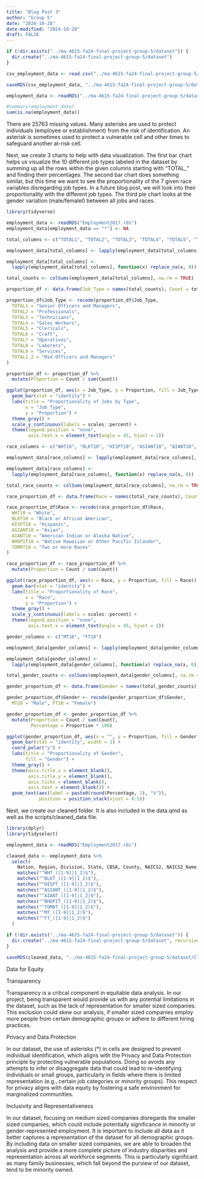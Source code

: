 ```yaml
---
title: "Blog Post 3"
author: "Group 5" 
date: "2024-10-28"
date-modified: "2024-10-28"
draft: FALSE
---
```

```r
if (!dir.exists("../ma-4615-fa24-final-project-group-5/dataset")) {
  dir.create("../ma-4615-fa24-final-project-group-5/dataset")
}

csv_employment_data <- read.csv("../ma-4615-fa24-final-project-group-5/dataset/Employment2017.csv")

saveRDS(csv_employment_data, "../ma-4615-fa24-final-project-group-5/dataset/Employment2017.rds")

employment_data <- readRDS("../ma-4615-fa24-final-project-group-5/dataset/Employment2017.rds")
```

```r
#summary(employment_data)
sum(is.na(employment_data))
```
There are 25763 missing values. Many asterisks are used to protect individuals (employee or establishment) from the risk of identification. An asterisk is sometimes used to protect a vulnerable cell and other times to safeguard another at-risk cell.



Next, we create 3 charts to help with data visualization. 
The first bar chart helps us visualize the 10 different job types labeled in the dataset by summing up all the rows within the given columns starting with "TOTAL_" and finding their percentages.
The second bar chart does something similar, but this time we want to see the proportionality of the 7 given race variables disregarding job types. In a future blog post, we will look into their proportionality with the different job types. 
The third pie chart looks at the gender variation (male/female0 between all jobs and races. 

```r
library(tidyverse)

employment_data <- readRDS("Employment2017.rds")
employment_data[employment_data == "*"] <- NA

total_columns <- c("TOTAL1", "TOTAL2", "TOTAL3", "TOTAL4", "TOTAL5", "TOTAL6", "TOTAL7", "TOTAL8", "TOTAL9", "TOTAL1_2")

employment_data[total_columns] <- lapply(employment_data[total_columns], function(x) as.numeric(x))

employment_data[total_columns] <- 
  lapply(employment_data[total_columns], function(x) replace_na(x, 0))

total_counts <- colSums(employment_data[total_columns], na.rm = TRUE)

proportion_df <- data.frame(Job_Type = names(total_counts), Count = total_counts)

proportion_df$Job_Type <- recode(proportion_df$Job_Type,
  TOTAL1 = "Senior Officers and Managers",
  TOTAL2 = "Professionals",
  TOTAL3 = "Technicians",
  TOTAL4 = "Sales Workers",
  TOTAL5 = "Clericals",
  TOTAL6 = "Craft",
  TOTAL7 = "Operatives",
  TOTAL8 = "Laborers",
  TOTAL9 = "Services",
  TOTAL1_2 = "Mid Officers and Managers"
)

proportion_df <- proportion_df %>%
  mutate(Proportion = Count / sum(Count))

ggplot(proportion_df, aes(x = Job_Type, y = Proportion, fill = Job_Type)) +
  geom_bar(stat = "identity") +  
  labs(title = "Proportionality of Jobs by Type", 
       x = "Job Type", 
       y = "Proportion") +
  theme_gray() +  
  scale_y_continuous(labels = scales::percent) +  
  theme(legend.position = "none",
        axis.text.x = element_text(angle = 45, hjust = 1)) 
```
```r
race_columns <- c("WHT10", "BLKT10", "HISPT10", "ASIANT10", "AIANT10", "NHOPIT10", "TOMRT10")

employment_data[race_columns] <- lapply(employment_data[race_columns], function(x) as.numeric(x))

employment_data[race_columns] <- 
  lapply(employment_data[race_columns], function(x) replace_na(x, 0))

total_race_counts <- colSums(employment_data[race_columns], na.rm = TRUE)

race_proportion_df <- data.frame(Race = names(total_race_counts), Count = total_race_counts)

race_proportion_df$Race <- recode(race_proportion_df$Race,
  WHT10 = "White",
  BLKT10 = "Black or African American",
  HISPT10 = "Hispanic",
  ASIANT10 = "Asian",
  AIANT10 = "American Indian or Alaska Native",
  NHOPIT10 = "Native Hawaiian or Other Pacific Islander",
  TOMRT10 = "Two or more Races"
)

race_proportion_df <- race_proportion_df %>%
  mutate(Proportion = Count / sum(Count))

ggplot(race_proportion_df, aes(x = Race, y = Proportion, fill = Race)) +
  geom_bar(stat = "identity") +  
  labs(title = "Proportionality of Race", 
       x = "Race", 
       y = "Proportion") +
  theme_gray() +  
  scale_y_continuous(labels = scales::percent) +  
  theme(legend.position = "none",
        axis.text.x = element_text(angle = 45, hjust = 1)) 
```

```r
gender_columns <- c("MT10", "FT10")

employment_data[gender_columns] <- lapply(employment_data[gender_columns], function(x) as.numeric(x))

employment_data[gender_columns] <- 
  lapply(employment_data[gender_columns], function(x) replace_na(x, 0))

total_gender_counts <- colSums(employment_data[gender_columns], na.rm = TRUE)

gender_proportion_df <- data.frame(Gender = names(total_gender_counts), Count = total_gender_counts)

gender_proportion_df$Gender <- recode(gender_proportion_df$Gender,
  MT10 = "Male", FT10 = "Female")

gender_proportion_df <- gender_proportion_df %>%
  mutate(Proportion = Count / sum(Count),
         Percentage = Proportion * 100)  

ggplot(gender_proportion_df, aes(x = "", y = Proportion, fill = Gender)) +
  geom_bar(stat = "identity", width = 1) +
  coord_polar("y") + 
  labs(title = "Proportionality of Gender", 
       fill = "Gender") +
  theme_gray() +  
  theme(axis.title.x = element_blank(),
        axis.title.y = element_blank(),
        axis.ticks = element_blank(),
        axis.text = element_blank()) +
  geom_text(aes(label = paste0(round(Percentage, 1), "%")), 
            position = position_stack(vjust = 0.5)) 
```
Next, we create our cleaned folder. It is also included in the data.qmd as well as the scripts/cleaned_data file. 
```r
library(dplyr)
library(tidyselect)

employment_data <- readRDS("Employment2017.rds")

cleaned_data <- employment_data %>%
  select(
    Nation, Region, Division, State, CBSA, County, NAICS2, NAICS2_Name, NAICS3, NAICS3_Name, Establishments,
    matches("^WHT_([1-9]|1_2)$"),
    matches("^BLKT_([1-9]|1_2)$"),
    matches("^HISPT_([1-9]|1_2)$"),
    matches("^ASIANT_([1-9]|1_2)$"),
    matches("^AIANT_([1-9]|1_2)$"),
    matches("^NHOPIT_([1-9]|1_2)$"),
    matches("^TOMRT_([1-9]|1_2)$"),
    matches("^MT_([1-9]|1_2)$"),
    matches("^FT_([1-9]|1_2)$")
  )

if (!dir.exists("../ma-4615-fa24-final-project-group-5/dataset")) {
  dir.create("../ma-4615-fa24-final-project-group-5/dataset", recursive = TRUE)
}

saveRDS(cleaned_data, "../ma-4615-fa24-final-project-group-5/dataset/Cleaned_Employment2017.rds")
```

Data for Equity

Transparency

Transparency is a critical component in equitable data analysis. In our project, being transparent would provide us with any potential limitations in the dataset, such as the lack of representation for smaller sized companies. This exclusion could skew our analysis, if smaller sized companies employ more people from certain demographic groups or adhere to different hiring practices. 

Privacy and Data Protection

In our dataset, the use of asterisks (*) in cells are designed to prevent individual identification, which aligns with the Privacy and Data Protection principle by protecting vulnerable populations. Doing so avoids any attempts to infer or disaggregate data that could lead to re-identifying individuals or small groups, particularly in fields where there is limited representation (e.g., certain job categories or minority groups). This respect for privacy aligns with data equity by fostering a safe environment for marginalized communities.

Inclusivity and Representativeness

In our dataset, focusing on medium sized companies disregards the smaller sized companies, which could include potentially significance in minority or gender-represented employment. It is important to include all data as it better captures a representation of the dataset for all demographic groups. By including data on smaller sized companies, we are able to broaden the analysis and provide a more complete picture of industry disparities and representation across all workforce segments. This is particularly significant as many family businesses, which fall beyond the purview of our dataset, tend to be minority owned.